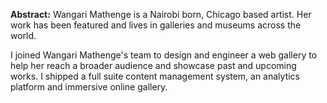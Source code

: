 **Abstract:** Wangari Mathenge is a Nairobi born, Chicago based artist. Her work has been featured and lives in galleries and museums across the world.

I joined Wangari Mathenge's team to design and engineer a web gallery to help her reach a broader audience and showcase past and upcoming works. I shipped a full suite content management system, an analytics platform and immersive online gallery.
